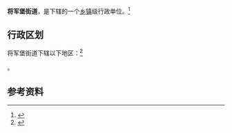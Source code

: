 {{中国乡级行政区|21/04/11/004/000}}

'''将军堡街道'''，是{{PRC admin/fullname|21/04/11/004/000|3}}下辖的一个[[乡镇|乡镇]]级行政单位。<ref>{{PRC admin/ref sgc|{{PRC admin/parent|21/04/11/004/000}}}}</ref>

== 行政区划 ==

将军堡街道下辖以下地区：<ref>{{PRC admin/ref sgc|21/04/11/004/000}}</ref>

{{PRC admin/children|21/04/11/004/000}}。

== 参考资料 ==

{{reflist}}

{{行政区划小作品}}
{{PRC admin/navcat|21/04/11/004/000}}